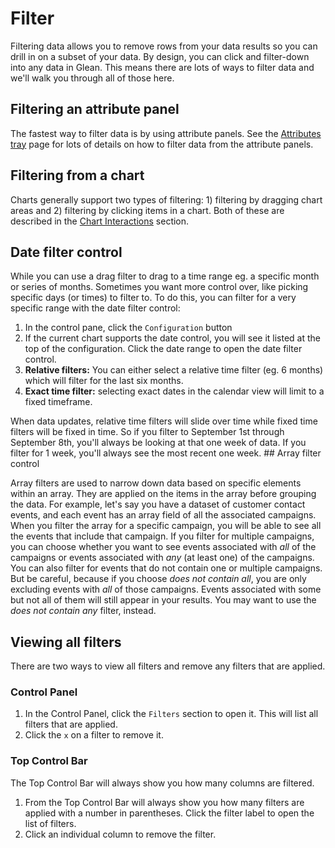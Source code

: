 
# Filter

Filtering data allows you to remove rows from your data results so you can drill in on a subset of your data.
By design, you can click and filter-down into any data in Glean. This means there are lots of ways to filter data and we'll walk you through all of those here.

## Filtering an attribute panel

The fastest way to filter data is by using attribute panels.
See the [Attributes tray](/docs/visualizing-data/attributes-tray) page for lots of details on how to filter data from the attribute panels.

## Filtering from a chart

Charts generally support two types of filtering: 1) filtering by dragging chart areas and 2) filtering by clicking items in a chart. Both of these are described in the [Chart Interactions](/docs/visualizing-data/chart-interactions) section.

## Date filter control

While you can use a drag filter to drag to a time range eg. a specific month or series of months. Sometimes you want more control over, like picking specific days (or times) to filter to. To do this, you can filter for a very specific range with the date filter control:

1. In the control pane, click the `Configuration` button
2. If the current chart supports the date control, you will see it listed at the top of the configuration. Click the date range to open the date filter control.
3. **Relative filters:** You can either select a relative time filter (eg. 6 months) which will filter for the last six months.
4. **Exact time filter:** selecting exact dates in the calendar view will limit to a fixed timeframe.

<Callout type="info">
  When data updates, relative time filters will slide over time while fixed time
  filters will be fixed in time. So if you filter to September 1st through
  September 8th, you'll always be looking at that one week of data. If you
  filter for 1 week, you'll always see the most recent one week.
</Callout>
## Array filter control

Array filters are used to narrow down data based on specific elements within an array. They are applied on the items in the array before grouping the data. For example, let's say you have a dataset of customer contact events, and each event has an array field of all the associated campaigns. When you filter the array for a specific campaign, you will be able to see all the events that include that campaign. If you filter for multiple campaigns, you can choose whether you want to see events associated with _all_ of the campaigns or events associated with _any_ (at least one) of the campaigns. You can also filter for events that do not contain one or multiple campaigns. But be careful, because if you choose _does not contain all_, you are only excluding events with _all_ of those campaigns. Events associated with some but not all of them will still appear in your results. You may want to use the _does not contain any_ filter, instead.

## Viewing all filters

There are two ways to view all filters and remove any filters that are applied.

### Control Panel

1. In the Control Panel, click the `Filters` section to open it. This will list all filters
   that are applied.
2. Click the `x` on a filter to remove it.

### Top Control Bar

The Top Control Bar will always show you how many columns are filtered.

1. From the Top Control Bar will always show you how many filters are applied with a number in parentheses. Click the filter label to open the list of filters.
2. Click an individual column to remove the filter.
